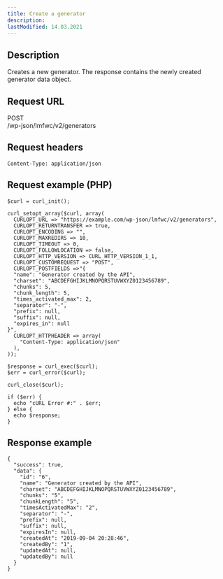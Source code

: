 ```yaml
---
title: Create a generator
description:
lastModified: 14.03.2021
---
```


## Description

Creates a new generator. The response contains the newly created generator data
object.

## Request URL

<div className={"doc-request-example"} style={{ marginBottom: '1em' }}>
  <div className={"method post"}>POST</div>
  <div className={"url"}>/wp-json/lmfwc/v2/generators</div>
</div>

## Request headers

```
Content-Type: application/json
```

## Request example (PHP)

```
$curl = curl_init();

curl_setopt_array($curl, array(
  CURLOPT_URL => "https://example.com/wp-json/lmfwc/v2/generators",
  CURLOPT_RETURNTRANSFER => true,
  CURLOPT_ENCODING => "",
  CURLOPT_MAXREDIRS => 10,
  CURLOPT_TIMEOUT => 0,
  CURLOPT_FOLLOWLOCATION => false,
  CURLOPT_HTTP_VERSION => CURL_HTTP_VERSION_1_1,
  CURLOPT_CUSTOMREQUEST => "POST",
  CURLOPT_POSTFIELDS =>"{
  "name": "Generator created by the API",
  "charset": "ABCDEFGHIJKLMNOPQRSTUVWXYZ0123456789",
  "chunks": 5,
  "chunk_length": 5,
  "times_activated_max": 2,
  "separator": "-",
  "prefix": null,
  "suffix": null,
  "expires_in": null
}",
  CURLOPT_HTTPHEADER => array(
    "Content-Type: application/json"
  ),
));

$response = curl_exec($curl);
$err = curl_error($curl);

curl_close($curl);

if ($err) {
  echo "cURL Error #:" . $err;
} else {
  echo $response;
}
```

## Response example

```
{
  "success": true,
  "data": {
    "id": "6",
    "name": "Generator created by the API",
    "charset": "ABCDEFGHIJKLMNOPQRSTUVWXYZ0123456789",
    "chunks": "5",
    "chunkLength": "5",
    "timesActivatedMax": "2",
    "separator": "-",
    "prefix": null,
    "suffix": null,
    "expiresIn": null,
    "createdAt": "2019-09-04 20:28:46",
    "createdBy": "1",
    "updatedAt": null,
    "updatedBy": null
  }
}
```
